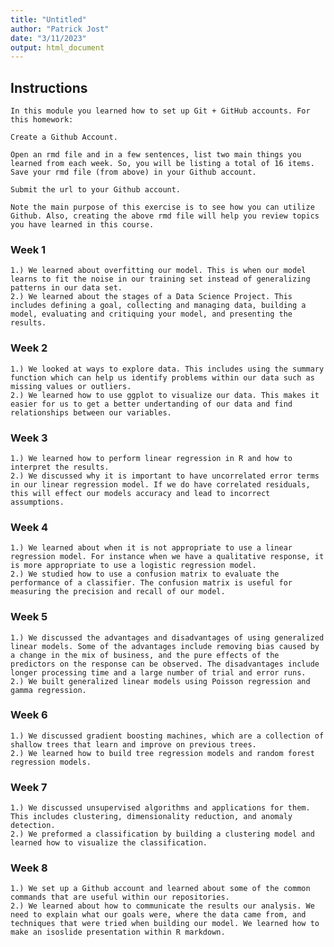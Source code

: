 ---
title: "Untitled"
author: "Patrick Jost"
date: "3/11/2023"
output: html_document
---
## Instructions
```
In this module you learned how to set up Git + GitHub accounts. For this homework:

Create a Github Account.  

Open an rmd file and in a few sentences, list two main things you learned from each week. So, you will be listing a total of 16 items.  
Save your rmd file (from above) in your Github account.

Submit the url to your Github account.

Note the main purpose of this exercise is to see how you can utilize Github. Also, creating the above rmd file will help you review topics you have learned in this course.
```
### Week 1
```
1.) We learned about overfitting our model. This is when our model learns to fit the noise in our training set instead of generalizing patterns in our data set. 
2.) We learned about the stages of a Data Science Project. This includes defining a goal, collecting and managing data, building a model, evaluating and critiquing your model, and presenting the results. 
```
### Week 2
```
1.) We looked at ways to explore data. This includes using the summary function which can help us identify problems within our data such as missing values or outliers. 
2.) We learned how to use ggplot to visualize our data. This makes it easier for us to get a better undertanding of our data and find relationships between our variables. 
```
### Week 3
```
1.) We learned how to perform linear regression in R and how to interpret the results. 
2.) We discussed why it is important to have uncorrelated error terms in our linear regression model. If we do have correlated residuals, this will effect our models accuracy and lead to incorrect assumptions. 
```
### Week 4
```
1.) We learned about when it is not appropriate to use a linear regression model. For instance when we have a qualitative response, it is more appropriate to use a logistic regression model.
2.) We studied how to use a confusion matrix to evaluate the performance of a classifier. The confusion matrix is useful for measuring the precision and recall of our model. 
```
### Week 5
```
1.) We discussed the advantages and disadvantages of using generalized linear models. Some of the advantages include removing bias caused by a change in the mix of business, and the pure effects of the predictors on the response can be observed. The disadvantages include longer processing time and a large number of trial and error runs.
2.) We built generalized linear models using Poisson regression and gamma regression. 
```
### Week 6
```
1.) We discussed gradient boosting machines, which are a collection of shallow trees that learn and improve on previous trees.
2.) We learned how to build tree regression models and random forest regression models.  
```
### Week 7
```
1.) We discussed unsupervised algorithms and applications for them. This includes clustering, dimensionality reduction, and anomaly detection. 
2.) We preformed a classification by building a clustering model and learned how to visualize the classification. 
```
### Week 8
```
1.) We set up a Github account and learned about some of the common commands that are useful within our repositories. 
2.) We learned about how to communicate the results our analysis. We need to explain what our goals were, where the data came from, and techniques that were tried when building our model. We learned how to make an isoslide presentation within R markdown. 
```





